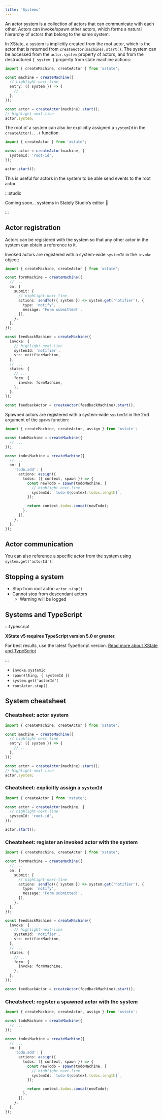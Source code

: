 ```yaml
---
title: 'Systems'
---
```


An actor system is a collection of actors that can communicate with each other. Actors can invoke/spawn other actors, which forms a natural hierarchy of actors that belong to the same system.

In XState, a system is implicitly created from the root actor, which is the actor that is returned from `createActor(machine).start()`. The system can be accessed from the `actor.system` property of actors, and from the destructured `{ system }` property from state machine actions:

```ts
import { createMachine, createActor } from 'xstate';

const machine = createMachine({
  // highlight-next-line
  entry: ({ system }) => {
    // ...
  },
});

const actor = createActor(machine).start();
// highlight-next-line
actor.system;
```

The root of a system can also be explicitly assigned a `systemId` in the `createActor(...)` function:

```ts
import { createActor } from 'xstate';

const actor = createActor(machine, {
  systemId: 'root-id',
});

actor.start();
```

This is useful for actors in the system to be able send events to the root actor.

:::studio

Coming soon… systems in Stately Studio’s editor 🤫

:::

## Actor registration

Actors can be registered with the system so that any other actor in the system can obtain a reference to it.

Invoked actors are registered with a system-wide `systemId` in the `invoke` object:

```ts
import { createMachine, createActor } from 'xstate';

const formMachine = createMachine({
  // ...
  on: {
    submit: {
      // highlight-next-line
      actions: sendTo(({ system }) => system.get('notifier'), {
        type: 'notify',
        message: 'Form submitted!',
      }),
    },
  },
});

const feedbackMachine = createMachine({
  invoke: {
    // highlight-next-line
    systemId: 'notifier',
    src: notifierMachine,
  },
  // ...
  states: {
    // ...
    form: {
      invoke: formMachine,
    },
  },
});

const feedbackActor = createActor(feedbackMachine).start();
```

Spawned actors are registered with a system-wide `systemId` in the 2nd argument of the `spawn` function:

```ts
import { createMachine, createActor, assign } from 'xstate';

const todoMachine = createMachine({
  // ...
});

const todosMachine = createMachine({
  // ...
  on: {
    'todo.add': {
      actions: assign({
        todos: ({ context, spawn }) => {
          const newTodo = spawn(todoMachine, {
            // highlight-next-line
            systemId: `todo-${context.todos.length}`,
          });

          return context.todos.concat(newTodo);
        },
      }),
    },
  },
});
```

## Actor communication

You can also reference a specific actor from the system using `system.get('actorId')`:

## Stopping a system

- Stop from root actor: `actor.stop()`
- Cannot stop from descendant actors
  - Warning will be logged

## Systems and TypeScript

:::typescript

**XState v5 requires TypeScript version 5.0 or greater.** 

For best results, use the latest TypeScript version. [Read more about XState and TypeScript](typescript.mdx)

:::

- `invoke.systemId`
- `spawn(thing, { systemId })`
- `system.get('actorId')`
- `rootActor.stop()`

## System cheatsheet

### Cheatsheet: actor system

```ts
import { createMachine, createActor } from 'xstate';

const machine = createMachine({
  // highlight-next-line
  entry: ({ system }) => {
    // ...
  },
});

const actor = createActor(machine).start();
// highlight-next-line
actor.system;
```

### Cheatsheet: explicitly assign a `systemId`

```ts
import { createActor } from 'xstate';

const actor = createActor(machine, {
  // highlight-next-line
  systemId: 'root-id',
});

actor.start();
```

### Cheatsheet: register an invoked actor with the system

```ts
import { createMachine, createActor } from 'xstate';

const formMachine = createMachine({
  // ...
  on: {
    submit: {
      // highlight-next-line
      actions: sendTo(({ system }) => system.get('notifier'), {
        type: 'notify',
        message: 'Form submitted!',
      }),
    },
  },
});

const feedbackMachine = createMachine({
  invoke: {
    // highlight-next-line
    systemId: 'notifier',
    src: notifierMachine,
  },
  // ...
  states: {
    // ...
    form: {
      invoke: formMachine,
    },
  },
});

const feedbackActor = createActor(feedbackMachine).start();
```

### Cheatsheet: register a spawned actor with the system

```ts
import { createMachine, createActor, assign } from 'xstate';

const todoMachine = createMachine({
  // ...
});

const todosMachine = createMachine({
  // ...
  on: {
    'todo.add': {
      actions: assign({
        todos: ({ context, spawn }) => {
          const newTodo = spawn(todoMachine, {
            // highlight-next-line
            systemId: `todo-${context.todos.length}`,
          });

          return context.todos.concat(newTodo);
        },
      }),
    },
  },
});
```